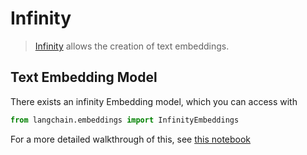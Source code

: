 # Infinity

>[Infinity](https://github.com/michaelfeil/infinity) allows the creation of text embeddings.

## Text Embedding Model

There exists an infinity Embedding model, which you can access with 
```python
from langchain.embeddings import InfinityEmbeddings
```
For a more detailed walkthrough of this, see [this notebook](/docs/integrations/text_embedding/infinity)
